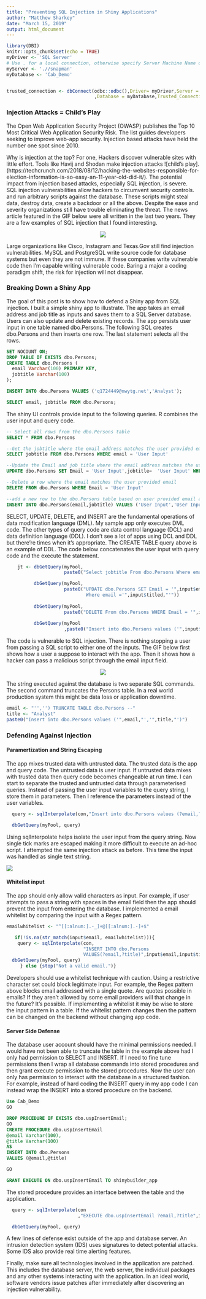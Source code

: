 ```yaml
---
title: "Preventing SQL Injection in Shiny Applications"
author: "Matthew Sharkey"
date: "March 15, 2019"
output: html_document
---
```


```r
library(DBI)
knitr::opts_chunk$set(echo = TRUE)
myDriver <- 'SQL Server'
# Use . for a local connection, otherwise specify Server Machine Name or IP address
myServer <- './/snapman'
myDatabase <- 'Cab_Demo'


trusted_connection <- dbConnect(odbc::odbc(),Driver= myDriver,Server = myServer
                                ,Database = myDatabase,Trusted_Connection='yes')

```

### Injection Attacks = Child's Play

The Open Web Application Security Project (OWASP) publishes the Top 10 Most Critical Web Application Security Risk.  The list guides developers seeking to improve web-app security.  Injection based attacks have held the number one spot since 2010.

Why is injection at the top?  For one, Hackers discover vulnerable sites with little effort.  Tools like Havij and Shodan make injection attacks ![child's play]. (https://techcrunch.com/2018/08/12/hacking-the-websites-responsible-for-election-information-is-so-easy-an-11-year-old-did-it/).  The potential impact from injection based attacks, especially SQL injection, is severe.  SQL injection vulnerabilities allow hackers to circumvent security controls. and run arbitrary scripts against the database.  These scripts might steal data, destroy data, create a backdoor or all the above.  Despite the ease and severity organizations still have trouble eliminating the threat.  The news article featured in the GIF below were all written in the last two years.  They are a few examples of SQL injection that I found interesting. 

<center>
<!---->
![](D:/sqlinjection.gif)
</center>

Large organizations like Cisco, Instagram and Texas.Gov still find injection vulnerabilities.   MySQL and PostgreSQL write source code for database systems but even they are not immune.  If these companies write vulnerable code then I'm capable writing vulnerable code.  Baring a major a coding paradigm shift, the risk for injection will not disappear.

###  Breaking Down a Shiny App

The goal of this post is to show how to defend a Shiny app from SQL injection.  I built a simple shiny app to illustrate.  The app takes an email address and job title as inputs and saves them to a SQL Server database.  Users can also update and delete existing records.  The app persists user input in one table named dbo.Persons.  The following SQL creates dbo.Persons and then inserts one row.  The last statement selects all the rows.

```sql
SET NOCOUNT ON;
DROP TABLE IF EXISTS dbo.Persons;
CREATE TABLE dbo.Persons (
  email Varchar(100) PRIMARY KEY, 
  jobtitle Varchar(100)
);

INSERT INTO dbo.Persons VALUES ('q1724449@nwytg.net','Analyst');

SELECT email, jobtitle FROM dbo.Persons;

```

The shiny UI controls provide input to the following queries.  R combines the user input and query code.


```sql

-- Select all rows from the dbo.Persons table
SELECT * FROM dbo.Persons

--Get the jobtitle where the email address matches the user provided email
SELECT jobtitle FROM dbo.Persons WHERE email = 'User Input'

--Update the Email and job title where the email address matches the user provided email
UPDATE dbo.Persons SET Email = 'User Input',jobtitle=  'User Input' WHERE email ='User Input')

--Delete a row where the email matches the user provided email
DELETE FROM dbo.Persons WHERE Email = 'User Input'

--add a new row to the dbo.Persons table based on user provided email and jobtitle
INSERT INTO dbo.Persons(email,jobtitle) VALUES ('User Input','User Input')

```

SELECT, UPDATE, DELETE, and INSERT are the fundamental operations of data modification language (DML).  My sample app only executes DML code.  The other types of query code are data control language (DCL) and data definition language (DDL).  I don't see a lot of apps using DCL and DDL but there're times when it's appropriate.  The CREATE TABLE query above is an example of DDL.  The code below concatenates the user input with query code and the execute the statement.


```r
    jt <- dbGetQuery(myPool,
                     paste0("Select jobtitle From dbo.Persons Where email   ='",input$titled,"'"))

          dbGetQuery(myPool,
                     paste0("UPDATE dbo.Persons SET Email = '",input$emailupdate,"',jobtitle=  '",input$titleupdate,"'
                             Where email ='",input$titled,"'"))
          
          dbGetQuery(myPool,
                     paste0("DELETE From dbo.Persons WHERE Email = '",input$titled,"'"))
          
          dbGetQuery(myPool
                     ,paste0("Insert into dbo.Persons values ('",input$email,"','",input$title,"')"))
```
The code is vulnerable to SQL injection.  There is nothing stopping a user from passing a SQL script to either one of the inputs.  The GIF below first shows how a user a suppose to interact with the app.  Then it shows how a hacker can pass a malicious script through the email input field.


<center>
<!---->
![](D:/shinybuilderInjection.gif)
</center>


The string executed against the database is two separate SQL commands. The second command truncates the Persons table.  In a real world production system this might be data loss or application downtime.

```r

email <- "'','') TRUNCATE TABLE dbo.Persons --"
title <- "Analyst"
paste0("Insert into dbo.Persons values ('",email,"','",title,"')")


```

###  Defending Against Injection

#### Paramertization and String Escaping

The app mixes trusted data with untrusted data.  The trusted data is the app and query code.  The untrusted data is user input.  If untrusted data mixes with trusted data then query code becomes changeable at run time.  I can start to separate the trusted and untrusted data through parameterised queries.  Instead of passing the user input variables to the query string, I  store them in parameters.  Then I reference the parameters  instead of the user variables.

```r

  query <- sqlInterpolate(con,"Insert into dbo.Persons values (?email,?title)",input$email,input$title))

  dbGetQuery(myPool, query)

```


Using sqlInterpolate helps isolate the user input from the query string.  Now single tick marks are escaped making it more difficult to execute an ad-hoc script.  I attempted the same injection attack as before.  This time the input was handled as single text string.

![](C:/Users/mshar/OneDrive/Documents/R_UG_Demo/parameterized.png)

#### Whitelist input

The app should only allow valid characters as input.  For example, if user attempts to pass a string with spaces in the email field then the app should prevent the input from entering the database.  I implemented a email whitelist by comparing the input with a Regex pattern.


```r

emailwhitelist <- "^[[:alnum:].-_]+@[[:alnum:].-]+$"

   if(!is.na(str_match(input$email, emailwhitelist))){
    query <- sqlInterpolate(con,
                            "INSERT INTO dbo.Persons 
                            VALUES(?email,?title)",input$email,input$title))
  dbGetQuery(myPool, query)
     } else {stop("Not a valid email.")}


```

Developers should use a whitelist technique with caution.  Using a restrictive character set could block legitimate input.  For example, the Regex pattern above blocks email addressed with a single quote.  Are quotes possible in emails?  If they aren't allowed by some email providers will that change in the future?  It's possible.  If implementing a whitelist it may be wise to store the input pattern in a table.  If the whitelist pattern changes then the pattern can be changed on the backend without changing app code.

#### Server Side Defense

The database user account should have the minimal permissions needed.  I would have not been able to truncate the table in the example above had I only had permission to SELECT and INSERT.  If I need to fine tune permissions then I wrap all database commands into stored procedures and then grant execute permission to the stored procedures.  Now the user can only has permission to interact with the database in a structured fashion.  For example, instead of  hard coding the INSERT query in my app code I can instead wrap the INSERT into a stored procedure on the backend.

```sql
Use Cab_Demo
GO

DROP PROCEDURE IF EXISTS dbo.uspInsertEmail;
GO
CREATE PROCEDURE dbo.uspInsertEmail
@email Varchar(100),
@title Varchar(100)
AS
INSERT INTO dbo.Persons
VALUES (@email,@title)

GO

GRANT EXECUTE ON dbo.uspInsertEmail TO shinybuilder_app 

```


The stored procedure provides an interface between the table and the application.

```r
  query <- sqlInterpolate(con
                          ,"EXECUTE dbo.uspInsertEmail ?email,?title",input$email,input$title))

  dbGetQuery(myPool, query)

```


A few lines of defense exist outside of the app and database server.  An intrusion detection system (IDS) uses signatures to detect potential attacks.  Some IDS also provide real time alerting features.

Finally, make sure all technologies involved in the application are patched.  This includes the database server, the web server, the individual packages and any other systems interacting with the application.  In an ideal world, software vendors issue patches after immediately after discovering an injection vulnerability.


